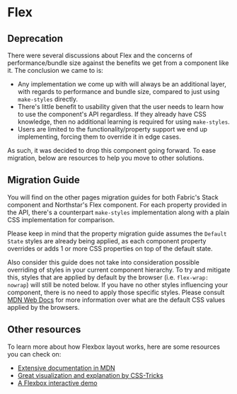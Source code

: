 
<Meta title="Concepts/Migration/from v0/Components/Flex/Overview" />

# Flex

## Deprecation

There were several discussions about Flex and the concerns of performance/bundle size against the benefits we get from a component like it. The conclusion we came to is:

- Any implementation we come up with will always be an additional layer, with regards to performance and bundle size, compared to just using `make-styles` directly.
- There's little benefit to usability given that the user needs to learn how to use the component's API regardless. If they already have CSS knowledge, then no additional learning is required for using `make-styles`.
- Users are limited to the functionality/property support we end up implementing, forcing them to override it in edge cases.

As such, it was decided to drop this component going forward. To ease migration, below are resources to help you move to other solutions.

## Migration Guide

You will find on the other pages migration guides for both Fabric's Stack component and Northstar's Flex component. For each property provided in the API, there's a counterpart `make-styles` implementation along with a plain CSS implementation for comparison.

Please keep in mind that the property migration guide assumes the `Default State` styles are already being applied, as each component property overrides or adds 1 or more CSS properties on top of the default state.

Also consider this guide does not take into consideration possible overriding of styles in your current component hierarchy. To try and mitigate this, styles that are applied by default by the browser (i.e. `flex-wrap: nowrap`) will still be noted below. If you have no other styles influencing your component, there is no need to apply those specific styles. Please consult [MDN Web Docs](https://developer.mozilla.org/en-US/docs/Web/CSS/) for more information over what are the default CSS values applied by the browsers.

## Other resources

To learn more about how Flexbox layout works, here are some resources you can check on:

- [Extensive documentation in MDN](https://developer.mozilla.org/en-US/docs/Web/CSS/CSS_Flexible_Box_Layout/Basic_Concepts_of_Flexbox)
- [Great visualization and explanation by CSS-Tricks](https://css-tricks.com/snippets/css/a-guide-to-flexbox/)
- [A Flexbox interactive demo](https://bennettfeely.com/flexplorer/)
